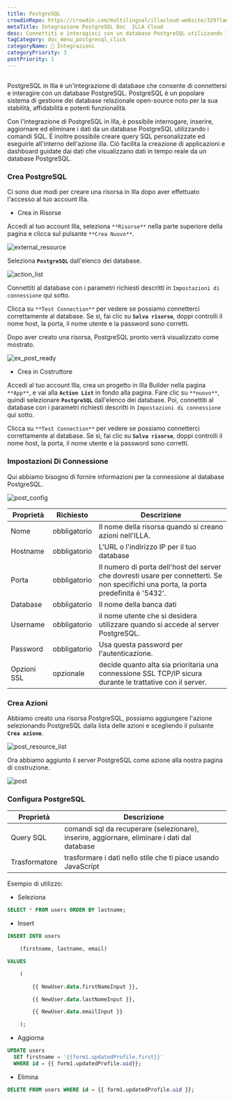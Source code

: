 ```yaml
---
title: PostgreSQL
crowdinRepo: https://crowdin.com/multilingual/illacloud-website/329?languages=it&filter=basic&value=0
metaTitle: Integrazione PostgreSQL Doc  ILLA Cloud
desc: Connettiti e interagisci con un database PostgreSQL utilizzando ILLA Cloud. Crea app che possono interrogare, manipolare e visualizzare i dati. Automatizza e ottimizza i flussi di lavoro dei dati.
tagCategory: doc_menu_postgresql_click
categoryName: 🔨 Integrazioni
categoryPriority: 3
postPriority: 1
---
```


## <h2 hidden>Cos'è PostgreSQL?</h2>

PostgreSQL in Illa è un'integrazione di database che consente di connettersi e interagire con un database PostgreSQL. PostgreSQL è un popolare sistema di gestione dei database relazionale open-source noto per la sua stabilità, affidabilità e potenti funzionalità.

Con l'integrazione di PostgreSQL in Illa, è possibile interrogare, inserire, aggiornare ed eliminare i dati da un database PostgreSQL utilizzando i comandi SQL. È inoltre possibile creare query SQL personalizzate ed eseguirle all'interno dell'azione illa. Ciò facilita la creazione di applicazioni e dashboard guidate dai dati che visualizzano dati in tempo reale da un database PostgreSQL.

### Crea PostgreSQL

Ci sono due modi per creare una risorsa in Illa dopo aver effettuato l'accesso al tuo account Illa.

-   Crea in Risorse

Accedi al tuo account Illa, seleziona `**Risorse**` nella parte superiore della pagina e clicca sul pulsante `**Crea Nuovo**`.

![external_resource](https://cdn.illacloud.com/official-website/img/docs/external_resource.png)

Seleziona **`PostgreSQL`** dall'elenco dei database.

![action_list](https://cdn.illacloud.com/official-website/img/docs/action_list.png)

Connettiti al database con i parametri richiesti descritti in `Impostazioni di connessione` qui sotto.

Clicca su `**Test Connection**` per vedere se possiamo connetterci correttamente al database. Se sì, fai clic su **`Salva risorse`**, doppi controlli il nome host, la porta, il nome utente e la password sono corretti.

Dopo aver creato una risorsa, PostgreSQL pronto verrà visualizzato come mostrato.

![ex_post_ready](https://cdn.illacloud.com/official-website/img/docs/ex_post_ready.png)

-   Crea in Costruttore

Accedi al tuo account Illa, crea un progetto in Illa Builder nella pagina `**App**`, e vai alla **`Action List`** in fondo alla pagina. Fare clic su `**nuovo**`, quindi selezionare **`PostgreSQL`** dall'elenco dei database. Poi, connettiti al database con i parametri richiesti descritti in `Impostazioni di connessione` qui sotto.

Clicca su `**Test Connection**` per vedere se possiamo connetterci correttamente al database. Se sì, fai clic su **`Salva risorse`**, doppi controlli il nome host, la porta, il nome utente e la password sono corretti.

### Impostazioni Di Connessione

Qui abbiamo bisogno di fornire informazioni per la connessione al database PostgreSQL.

![post_config](https://cdn.illacloud.com/official-website/img/docs/post_config.png)

| Proprietà    | Richiesto    | Descrizione                                                                                                                             |
| ------------ | ------------ | --------------------------------------------------------------------------------------------------------------------------------------- |
| Nome         | obbligatorio | Il nome della risorsa quando si creano azioni nell'ILLA.                                                                                |
| Hostname     | obbligatorio | L'URL o l'indirizzo IP per il tuo database                                                                                              |
| Porta        | obbligatorio | Il numero di porta dell'host del server che dovresti usare per connetterti. Se non specifichi una porta, la porta predefinita è '5432'. |
| Database     | obbligatorio | Il nome della banca dati                                                                                                                |
| Username     | obbligatorio | il nome utente che si desidera utilizzare quando si accede al server PostgreSQL.                                                        |
| Password     | obbligatorio | Usa questa password per l'autenticazione.                                                                                               |
| Opzioni SSL  | opzionale    | decide quanto alta sia prioritaria una connessione SSL TCP/IP sicura durante le trattative con il server.                               |

### Crea Azioni

Abbiamo creato una risorsa PostgreSQL, possiamo aggiungere l'azione selezionando PostgreSQL dalla lista delle azioni e scegliendo il pulsante **`Crea azione`**.

![post_resource_list](https://cdn.illacloud.com/official-website/img/docs/post_resource_list.png)

Ora abbiamo aggiunto il server PostgreSQL come azione alla nostra pagina di costruzione.

![post](https://cdn.illacloud.com/official-website/img/docs/post.png)

### Configura PostgreSQL

| Proprietà     | Descrizione                                                                                  |
| ------------- | -------------------------------------------------------------------------------------------- |
| Query SQL     | comandi sql da recuperare (selezionare), inserire, aggiornare, eliminare i dati dal database |
| Trasformatore | trasformare i dati nello stile che ti piace usando JavaScript                                |

Esempio di utilizzo:

-   Seleziona

```sql
SELECT * FROM users ORDER BY lastname;
```

-   Insert

```sql
INSERT INTO users

	(firstname, lastname, email)

VALUES

	(

		{{ NewUser.data.firstNameInput }},

		{{ NewUser.data.lastNameInput }},

		{{ NewUser.data.emailInput }}

	);
```

-   Aggiorna

```sql
UPDATE users
  SET firstname = '{{form1.updatedProfile.first}}'
  WHERE id = {{ form1.updatedProfile.uid}};
```

-   Elimina

```sql
DELETE FROM users WHERE id = {{ form1.updatedProfile.uid }};
```
